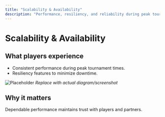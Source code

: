 ```yaml
---
title: "Scalability & Availability"
description: "Performance, resiliency, and reliability during peak tournament load."
---
```


# Scalability & Availability

## What players experience
- Consistent performance during peak tournament times.
- Resiliency features to minimize downtime.

![Placeholder](/images/screenshots/scalability.png)
*Replace with actual diagram/screenshot*

## Why it matters
Dependable performance maintains trust with players and partners.
